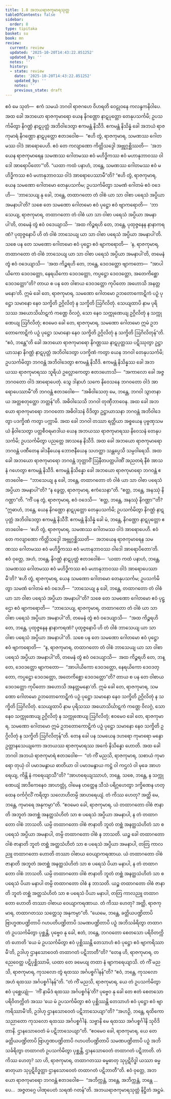 ```yaml
---
title: 1.8 အဘယရာဇကုမာရသုတ္တ
tableOfContents: false
sidebar:
  order: 8
type: tipitaka
basket: su
book: mn
review:
  current: review
  updated: '2025-10-20T14:43:22.851252'
  updated_by: ''
  notes: ''
  history:
  - state: review
    date: '2025-10-20T14:43:22.851252'
    updated_by: ''
    notes: ''
    previous_state: draft
---
```



<DynamicBreadcrumb />


<ReviewStatus review={frontmatter.review} showDetails={true} />

<HypothesisAnnotation frontmatter={frontmatter} />

<Division number="83" book="mn" e="ch" v="24" p="161">

<Paragraph number="225" book="mn">
ဧဝံ မေ သုတံ—  ဧကံ သမယံ ဘဂဝါ ရာဇဂဟေ ဝိဟရတိ ဝေဠုဝနေ ကလန္ဒကနိဝါပေ. အထ ခေါ အဘယော ရာဇကုမာရော ယေန နိဂဏ္ဌော နာဋပုတ္တော တေနုပသင်္ကမိ; ဥပသင်္ကမိတွာ နိဂဏ္ဌံ နာဋပုတ္တံ အဘိဝါဒေတွာ ဧကမန္တံ နိသီဒိ. ဧကမန္တံ နိသိန္နံ ခေါ အဘယံ ရာဇကုမာရံ နိဂဏ္ဌော နာဋပုတ္တော ဧတဒဝေါစ—  “ဧဟိ တွံ, ရာဇကုမာရ, သမဏဿ ဂေါတမဿ ဝါဒံ အာရောပေဟိ. ဧဝံ တေ ကလျာဏော ကိတ္တိသဒ္ဒေါ အဗ္ဘုဂ္ဂစ္ဆိဿတိ—  ‘အဘယေန ရာဇကုမာရေန သမဏဿ ဂေါတမဿ ဧဝံ မဟိဒ္ဓိကဿ ဧဝံ မဟာနုဘာဝဿ ဝါဒေါ အာရောပိတော’”တိ. “ယထာ ကထံ ပနာဟံ, ဘန္တေ, သမဏဿ ဂေါတမဿ ဧဝံ မဟိဒ္ဓိကဿ ဧဝံ မဟာနုဘာဝဿ ဝါဒံ အာရောပေဿာမီ”တိ? “ဧဟိ တွံ, ရာဇကုမာရ, ယေန သမဏော ဂေါတမော တေနုပသင်္ကမ; ဥပသင်္ကမိတွာ သမဏံ ဂေါတမံ ဧဝံ ဝဒေဟိ—  ‘ဘာသေယျ နု ခေါ, ဘန္တေ, တထာဂတော တံ ဝါစံ ယာ သာ ဝါစာ ပရေသံ အပ္ပိယာ အမနာပါ’တိ? သစေ တေ သမဏော ဂေါတမော ဧဝံ ပုဋ္ဌော ဧဝံ ဗျာကရောတိ—  ‘ဘာသေယျ, ရာဇကုမာရ, တထာဂတော တံ ဝါစံ ယာ သာ ဝါစာ ပရေသံ အပ္ပိယာ အမနာပါ’တိ, တမေနံ တွံ ဧဝံ ဝဒေယျာသိ—  ‘အထ ကိဉ္စရဟိ တေ, ဘန္တေ, ပုထုဇ္ဇနေန နာနာကရဏံ? ပုထုဇ္ဇနောပိ ဟိ တံ ဝါစံ ဘာသေယျ ယာ သာ ဝါစာ ပရေသံ အပ္ပိယာ အမနာပါ’တိ. သစေ ပန တေ သမဏော ဂေါတမော ဧဝံ ပုဋ္ဌော ဧဝံ ဗျာကရောတိ—  ‘န, ရာဇကုမာရ, တထာဂတော တံ ဝါစံ ဘာသေယျ ယာ သာ ဝါစာ ပရေသံ အပ္ပိယာ အမနာပါ’တိ, တမေနံ တွံ ဧဝံ ဝဒေယျာသိ—  ‘အထ ကိဉ္စရဟိ တေ, ဘန္တေ, ဒေဝဒတ္တော ဗျာကတော—  “အာပါယိကော ဒေဝဒတ္တော, နေရယိကော ဒေဝဒတ္တော, ကပ္ပဋ္ဌော ဒေဝဒတ္တော, အတေကိစ္ဆော ဒေဝဒတ္တော”တိ? တာယ စ ပန တေ ဝါစာယ ဒေဝဒတ္တော ကုပိတော အဟောသိ အနတ္တမနော’တိ. ဣမံ ခေါ တေ, ရာဇကုမာရ, သမဏော ဂေါတမော ဥဘတောကောဋိကံ ပဉှံ ပုဋ္ဌော သမာနော နေဝ သက္ခိတိ ဥဂ္ဂိလိတုံ န သက္ခိတိ ဩဂိလိတုံ. သေယျထာပိ နာမ ပုရိသဿ အယောသိင်္ဃာဋကံ ကဏ္ဌေ ဝိလဂ္ဂံ, သော နေဝ သက္ကုဏေယျ ဥဂ္ဂိလိတုံ န သက္ကုဏေယျ ဩဂိလိတုံ; ဧဝမေဝ ခေါ တေ, ရာဇကုမာရ, သမဏော ဂေါတမော ဣမံ ဥဘတောကောဋိကံ ပဉှံ ပုဋ္ဌော သမာနော နေဝ သက္ခိတိ ဥဂ္ဂိလိတုံ န သက္ခိတိ ဩဂိလိတုန်”တိ. “ဧဝံ, ဘန္တေ”တိ ခေါ အဘယော ရာဇကုမာရော နိဂဏ္ဌဿ နာဋပုတ္တဿ ပဋိဿုတွာ ဥဋ္ဌာယာသနာ နိဂဏ္ဌံ နာဋပုတ္တံ အဘိဝါဒေတွာ ပဒက္ခိဏံ ကတွာ ယေန ဘဂဝါ တေနုပသင်္ကမိ; ဥပသင်္ကမိတွာ ဘဂဝန္တံ အဘိဝါဒေတွာ ဧကမန္တံ နိသီဒိ.
</Paragraph>

</Division>
<Division number="84" book="mn" e="ch" v="24" p="162">

<Paragraph number="226" book="mn">
ဧကမန္တံ နိသိန္နဿ ခေါ အဘယဿ ရာဇကုမာရဿ သူရိယံ ဥလ္လောကေတွာ ဧတဒဟောသိ—  “အကာလော ခေါ အဇ္ဇ ဘဂဝတော ဝါဒံ အာရောပေတုံ. သွေ ဒါနာဟံ သကေ နိဝေသနေ ဘဂဝတော ဝါဒံ အာရောပေဿာမီ”တိ ဘဂဝန္တံ ဧတဒဝေါစ—  “အဓိဝါသေတု မေ, ဘန္တေ, ဘဂဝါ သွာတနာယ အတ္တစတုတ္ထော ဘတ္တန်”တိ. အဓိဝါသေသိ ဘဂဝါ တုဏှီဘာဝေန. အထ ခေါ အဘယော ရာဇကုမာရော ဘဂဝတော အဓိဝါသနံ ဝိဒိတွာ ဥဋ္ဌာယာသနာ ဘဂဝန္တံ အဘိဝါဒေတွာ ပဒက္ခိဏံ ကတွာ ပက္ကာမိ. အထ ခေါ ဘဂဝါ တဿာ ရတ္တိယာ အစ္စယေန ပုဗ္ဗဏှသမယံ နိဝါသေတွာ ပတ္တစီဝရမာဒါယ ယေန အဘယဿ ရာဇကုမာရဿ နိဝေသနံ တေနုပသင်္ကမိ; ဥပသင်္ကမိတွာ ပညတ္တေ အာသနေ နိသီဒိ. အထ ခေါ အဘယော ရာဇကုမာရော ဘဂဝန္တံ ပဏီတေန ခါဒနီယေန ဘောဇနီယေန သဟတ္ထာ သန္တပ္ပေသိ သမ္ပဝါရေသိ. အထ ခေါ အဘယော ရာဇကုမာရော ဘဂဝန္တံ ဘုတ္တာဝိံ ဩနီတပတ္တပါဏိံ အညတရံ နီစံ အာသနံ ဂဟေတွာ ဧကမန္တံ နိသီဒိ.
</Paragraph>

</Division>
<Division number="85" book="mn" e="ch" v="24" p="165">

<Paragraph number="227" book="mn">
ဧကမန္တံ နိသိန္နော ခေါ အဘယော ရာဇကုမာရော ဘဂဝန္တံ ဧတဒဝေါစ—  “ဘာသေယျ နု ခေါ, ဘန္တေ, တထာဂတော တံ ဝါစံ ယာ သာ ဝါစာ ပရေသံ အပ္ပိယာ အမနာပါ”တိ? “န ခွေတ္ထ, ရာဇကုမာရ, ဧကံသေနာ”တိ. “ဧတ္ထ, ဘန္တေ, အနဿုံ နိဂဏ္ဌာ”တိ. “ကိံ ပန တွံ, ရာဇကုမာရ, ဧဝံ ဝဒေသိ—  ‘ဧတ္ထ, ဘန္တေ, အနဿုံ နိဂဏ္ဌာ’”တိ? “ဣဓာဟံ, ဘန္တေ, ယေန နိဂဏ္ဌော နာဋပုတ္တော တေနုပသင်္ကမိ; ဥပသင်္ကမိတွာ နိဂဏ္ဌံ နာဋပုတ္တံ အဘိဝါဒေတွာ ဧကမန္တံ နိသီဒိံ. ဧကမန္တံ နိသိန္နံ ခေါ မံ, ဘန္တေ, နိဂဏ္ဌော နာဋပုတ္တော ဧတဒဝေါစ—  ‘ဧဟိ တွံ, ရာဇကုမာရ, သမဏဿ ဂေါတမဿ ဝါဒံ အာရောပေဟိ. ဧဝံ တေ ကလျာဏော ကိတ္တိသဒ္ဒေါ အဗ္ဘုဂ္ဂစ္ဆိဿတိ—  အဘယေန ရာဇကုမာရေန သမဏဿ ဂေါတမဿ ဧဝံ မဟိဒ္ဓိကဿ ဧဝံ မဟာနုဘာဝဿ ဝါဒေါ အာရောပိတော’တိ. ဧဝံ ဝုတ္တေ, အဟံ, ဘန္တေ, နိဂဏ္ဌံ နာဋပုတ္တံ ဧတဒဝေါစံ—  ‘ယထာ ကထံ ပနာဟံ, ဘန္တေ, သမဏဿ ဂေါတမဿ ဧဝံ မဟိဒ္ဓိကဿ ဧဝံ မဟာနုဘာဝဿ ဝါဒံ အာရောပေဿာမီ’တိ? ‘ဧဟိ တွံ, ရာဇကုမာရ, ယေန သမဏော ဂေါတမော တေနုပသင်္ကမ; ဥပသင်္ကမိတွာ သမဏံ ဂေါတမံ ဧဝံ ဝဒေဟိ—  “ဘာသေယျ နု ခေါ, ဘန္တေ, တထာဂတော တံ ဝါစံ ယာ သာ ဝါစာ ပရေသံ အပ္ပိယာ အမနာပါ”တိ? သစေ တေ သမဏော ဂေါတမော ဧဝံ ပုဋ္ဌော ဧဝံ ဗျာကရောတိ—  “ဘာသေယျ, ရာဇကုမာရ, တထာဂတော တံ ဝါစံ ယာ သာ ဝါစာ ပရေသံ အပ္ပိယာ အမနာပါ”တိ, တမေနံ တွံ ဧဝံ ဝဒေယျာသိ—  “အထ ကိဉ္စရဟိ တေ, ဘန္တေ, ပုထုဇ္ဇနေန နာနာကရဏံ? ပုထုဇ္ဇနောပိ ဟိ တံ ဝါစံ ဘာသေယျ ယာ သာ ဝါစာ ပရေသံ အပ္ပိယာ အမနာပါ”တိ. သစေ ပန တေ သမဏော ဂေါတမော ဧဝံ ပုဋ္ဌော ဧဝံ ဗျာကရောတိ—  “န, ရာဇကုမာရ, တထာဂတော တံ ဝါစံ ဘာသေယျ ယာ သာ ဝါစာ ပရေသံ အပ္ပိယာ အမနာပါ”တိ, တမေနံ တွံ ဧဝံ ဝဒေယျာသိ—  အထ ကိဉ္စရဟိ တေ, ဘန္တေ, ဒေဝဒတ္တော ဗျာကတော—  “အာပါယိကော ဒေဝဒတ္တော, နေရယိကော ဒေဝဒတ္တော, ကပ္ပဋ္ဌော ဒေဝဒတ္တော, အတေကိစ္ဆော ဒေဝဒတ္တော”တိ? တာယ စ ပန တေ ဝါစာယ ဒေဝဒတ္တော ကုပိတော အဟောသိ အနတ္တမနော’တိ. ဣမံ ခေါ တေ, ရာဇကုမာရ, သမဏော ဂေါတမော ဥဘတောကောဋိကံ ပဉှံ ပုဋ္ဌော သမာနော နေဝ သက္ခိတိ ဥဂ္ဂိလိတုံ န သက္ခိတိ ဩဂိလိတုံ. သေယျထာပိ နာမ ပုရိသဿ အယောသိင်္ဃာဋကံ ကဏ္ဌေ ဝိလဂ္ဂံ, သော နေဝ သက္ကုဏေယျ ဥဂ္ဂိလိတုံ န သက္ကုဏေယျ ဩဂိလိတုံ; ဧဝမေဝ ခေါ တေ, ရာဇကုမာရ, သမဏော ဂေါတမော ဣမံ ဥဘတောကောဋိကံ ပဉှံ ပုဋ္ဌော သမာနော နေဝ သက္ခိတိ ဥဂ္ဂိလိတုံ န သက္ခိတိ ဩဂိလိတုန်”တိ.
</Paragraph>

</Division>
<Division number="86" book="mn" e="ch" v="24" p="170">

<Paragraph number="228" book="mn">
တေန ခေါ ပန သမယေန ဒဟရော ကုမာရော မန္ဒော ဥတ္တာနသေယျကော အဘယဿ ရာဇကုမာရဿ အင်္ကေ နိသိန္နော ဟောတိ. အထ ခေါ ဘဂဝါ အဘယံ ရာဇကုမာရံ ဧတဒဝေါစ—  “တံ ကိံ မညသိ, ရာဇကုမာရ, သစာယံ ကုမာရော တုယှံ ဝါ ပမာဒမနွာယ ဓာတိယာ ဝါ ပမာဒမနွာယ ကဋ္ဌံ ဝါ ကဌလံ ဝါ မုခေ အာဟရေယျ, ကိန္တိ နံ ကရေယျာသီ”တိ? “အာဟရေယျဿာဟံ, ဘန္တေ. သစေ, ဘန္တေ, န သက္ကုဏေယျံ အာဒိကေနေဝ အာဟတ္တုံ, ဝါမေန ဟတ္ထေန သီသံ ပရိဂ္ဂဟေတွာ ဒက္ခိဏေန ဟတ္ထေန ဝင်္ကင်္ဂုလိံ ကရိတွာ သလောဟိတမ္ပိ အာဟရေယျံ. တံ ကိဿ ဟေတု? အတ္ထိ မေ, ဘန္တေ, ကုမာရေ အနုကမ္ပာ”တိ. “ဧဝမေဝ ခေါ, ရာဇကုမာရ, ယံ တထာဂတော ဝါစံ ဇာနာတိ အဘူတံ အတစ္ဆံ အနတ္ထသံဟိတံ သာ စ ပရေသံ အပ္ပိယာ အမနာပါ, န တံ တထာဂတော ဝါစံ ဘာသတိ. ယမ္ပိ တထာဂတော ဝါစံ ဇာနာတိ ဘူတံ တစ္ဆံ အနတ္ထသံဟိတံ သာ စ ပရေသံ အပ္ပိယာ အမနာပါ, တမ္ပိ တထာဂတော ဝါစံ န ဘာသတိ. ယဉ္စ ခေါ တထာဂတော ဝါစံ ဇာနာတိ ဘူတံ တစ္ဆံ အတ္ထသံဟိတံ သာ စ ပရေသံ အပ္ပိယာ အမနာပါ, တတြ ကာလညူ တထာဂတော ဟောတိ တဿာ ဝါစာယ ဝေယျာကရဏာယ. ယံ တထာဂတော ဝါစံ ဇာနာတိ အဘူတံ အတစ္ဆံ အနတ္ထသံဟိတံ သာ စ ပရေသံ ပိယာ မနာပါ, န တံ တထာဂတော ဝါစံ ဘာသတိ. ယမ္ပိ တထာဂတော ဝါစံ ဇာနာတိ ဘူတံ တစ္ဆံ အနတ္ထသံဟိတံ သာ စ ပရေသံ ပိယာ မနာပါ တမ္ပိ တထာဂတော ဝါစံ န ဘာသတိ. ယဉ္စ တထာဂတော ဝါစံ ဇာနာတိ ဘူတံ တစ္ဆံ အတ္ထသံဟိတံ သာ စ ပရေသံ ပိယာ မနာပါ, တတြ ကာလညူ တထာဂတော ဟောတိ တဿာ ဝါစာယ ဝေယျာကရဏာယ. တံ ကိဿ ဟေတု? အတ္ထိ, ရာဇကုမာရ, တထာဂတဿ သတ္တေသု အနုကမ္ပာ”တိ.
</Paragraph>

</Division>
<Division number="87" book="mn" e="ch" v="24" p="172">

<Paragraph number="229" book="mn">
“ယေမေ, ဘန္တေ, ခတ္တိယပဏ္ဍိတာပိ ဗြာဟ္မဏပဏ္ဍိတာပိ ဂဟပတိပဏ္ဍိတာပိ သမဏပဏ္ဍိတာပိ ပဉှံ အဘိသင်္ခရိတွာ တထာဂတံ ဥပသင်္ကမိတွာ ပုစ္ဆန္တိ, ပုဗ္ဗေဝ နု ခေါ, ဧတံ, ဘန္တေ, ဘဂဝတော စေတသော ပရိဝိတက္ကိတံ ဟောတိ ‘ယေ မံ ဥပသင်္ကမိတွာ ဧဝံ ပုစ္ဆိဿန္တိ တေသာဟံ ဧဝံ ပုဋ္ဌော ဧဝံ ဗျာကရိဿာမီ’တိ, ဥဒါဟု ဌာနသောဝေတံ တထာဂတံ ပဋိဘာတီ”တိ?
</Paragraph>

<Paragraph number="230" book="mn">
“တေန ဟိ, ရာဇကုမာရ, တညေဝေတ္ထ ပဋိပုစ္ဆိဿာမိ, ယထာ တေ ခမေယျ တထာ နံ ဗျာကရေယျာသိ. တံ ကိံ မညသိ, ရာဇကုမာရ, ကုသလော တွံ ရထဿ အင်္ဂပစ္စင်္ဂါနန်”တိ?
</Paragraph>

<Paragraph number="231" book="mn">
“ဧဝံ, ဘန္တေ, ကုသလော အဟံ ရထဿ အင်္ဂပစ္စင်္ဂါနန်”တိ.
</Paragraph>

<Paragraph number="232" book="mn">
“တံ ကိံ မညသိ, ရာဇကုမာရ, ယေ တံ ဥပသင်္ကမိတွာ ဧဝံ ပုစ္ဆေယျုံ—  ‘ကိံ နာမိဒံ ရထဿ အင်္ဂပစ္စင်္ဂန်’တိ? ပုဗ္ဗေဝ နု ခေါ တေ ဧတံ စေတသော ပရိဝိတက္ကိတံ အဿ ‘ယေ မံ ဥပသင်္ကမိတွာ ဧဝံ ပုစ္ဆိဿန္တိ တေသာဟံ ဧဝံ ပုဋ္ဌော ဧဝံ ဗျာကရိဿာမီ’တိ, ဥဒါဟု ဌာနသောဝေတံ ပဋိဘာသေယျာ”တိ?
</Paragraph>

<Paragraph number="233" book="mn">
“အဟဉှိ, ဘန္တေ, ရထိကော သညာတော ကုသလော ရထဿ အင်္ဂပစ္စင်္ဂါနံ. သဗ္ဗာနိ မေ ရထဿ အင်္ဂပစ္စင်္ဂါနိ သုဝိဒိတာနိ. ဌာနသောဝေတံ မံ ပဋိဘာသေယျာ”တိ.
</Paragraph>

<Paragraph number="234" book="mn">
“ဧဝမေဝ ခေါ, ရာဇကုမာရ, ယေ တေ ခတ္တိယပဏ္ဍိတာပိ ဗြာဟ္မဏပဏ္ဍိတာပိ ဂဟပတိပဏ္ဍိတာပိ သမဏပဏ္ဍိတာပိ ပဉှံ အဘိသင်္ခရိတွာ တထာဂတံ ဥပသင်္ကမိတွာ ပုစ္ဆန္တိ, ဌာနသောဝေတံ တထာဂတံ ပဋိဘာတိ. တံ ကိဿ ဟေတု? သာ ဟိ, ရာဇကုမာရ, တထာဂတဿ ဓမ္မဓာတု သုပ္ပဋိဝိဒ္ဓါ ယဿာ ဓမ္မဓာတုယာ သုပ္ပဋိဝိဒ္ဓတ္တာ ဌာနသောဝေတံ တထာဂတံ ပဋိဘာတီ”တိ.
</Paragraph>

<Paragraph number="235" book="mn">
ဧဝံ ဝုတ္တေ, အဘယော ရာဇကုမာရော ဘဂဝန္တံ ဧတဒဝေါစ—  “အဘိက္ကန္တံ, ဘန္တေ, အဘိက္ကန္တံ, ဘန္တေ …ပေ…  အဇ္ဇတဂ္ဂေ ပါဏုပေတံ သရဏံ ဂတန်”တိ.

</Paragraph>
</Division>

<Paragraph number="236" type="center" book="mn">
အဘယရာဇကုမာရသုတ္တံ နိဋ္ဌိတံ အဋ္ဌမံ.
</Paragraph>